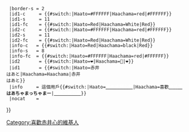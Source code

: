 {{Userbox-2
  |border-c = {{#switch:{{{1|}}}|Haato= blue|Haachama=Red|blue}}
  |border-s = 2
  |id1-c     = {{#switch:{{{1|}}}|Haato=#FFFFFF|Haachama=red|#FFFFFF}}
  |id1-s     = 11
  |id1-fc    = {{#switch:{{{1|}}}|Haato=Red|Haachama=White|Red}}
  |id2-c     = {{#switch:{{{1|}}}|Haato=#FFFFFF|Haachama=red|#FFFFFF}}
  |id2-s     = 11
  |id2-fc    = {{#switch:{{{1|}}}|Haato=Red|Haachama=White|Red}}
  |info-c   = {{#switch:{{{1|}}}|Haato=Red|Haachama=black|Red}}
  |info-s   = 8
  |info-fc  = {{#switch:{{{1|}}}|Haato=#FFFFFF|Haachama=red|#FFFFFF}}
  |id2       = {{#switch:{{{1|}}}|Haato=❤️|Haachama=🖤|❤️}}
  |id1       = {{#switch:{{{1|}}}|Haato=赤井<br />はあと|Haachama=Haachama|赤井<br />はあと}}
  |info     = 這個用戶{{#switch:{{{1|}}}|Haato=[[赤井心|'''<span style="color:#FFF">是個忠實心豚</span>''']]|Haachama=喜歡[[赤井心|'''<span style="color:#FFF">哈洽馬</span>''']]<br>'''はあちゃまっちゃまー'''|[[赤井心|'''<span style="color:#FFF">是個忠實心豚</span>''']]}}
  |nocat    = {{{nocat|}}}
}}<includeonly>[[Category:喜歡赤井心的維基人]]</includeonly>
<noinclude>
{{Documentation}}
{{DEFAULTSORT:Akai Haato}}
</noinclude>